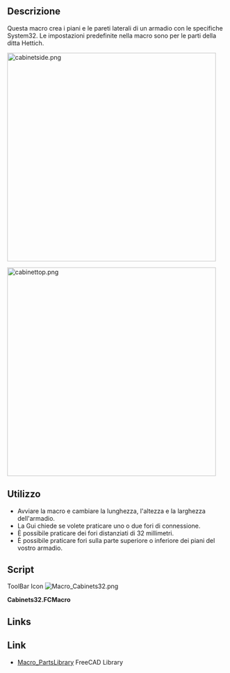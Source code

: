 <languages/>

{{Macro/it
|Name=Cabinets32
|Icon=Macro_Cabinets32.png
|Description=Foratura per armadi System32.
|Author=Berner
|Version=1.0
|Date=2015-01-22
|FCVersion=All
|Download=[https://wiki.freecad.org/images/6/64/Macro_Cabinets32.png ToolBar Icon]
}}

<span id="Description"></span>
==Descrizione==

Questa macro crea i piani e le pareti laterali di un armadio con le specifiche System32.
Le impostazioni predefinite nella macro sono per le parti della ditta Hettich.

[[File:cabinetside.png|480px]]
{{Caption|Lato dell'armadio}}

[[File:cabinettop.png|480px]]
{{Caption|Parte superiore dell'armadio}}

<span id="Usage"></span>
==Utilizzo==

*Avviare la macro e cambiare la lunghezza, l'altezza e la larghezza dell'armadio.
*La Gui chiede se volete praticare uno o due fori di connessione.
*È possibile praticare dei fori distanziati di 32 millimetri.
*È possibile praticare fori sulla parte superiore o inferiore dei piani del vostro armadio.

==Script==

ToolBar Icon [[Image:Macro_Cabinets32.png]]

'''Cabinets32.FCMacro'''

{{MacroCode|code=
<nowiki>
#!/usr/bin/env python
# -*- coding: utf-8 -*-
# ***************************************************************************
# *                                                                         *
# *   Copyright (c) 2015 Bruno Bueckmann reset12 at gmx.de                  *
# *                      http://home.bb-24.net                              *
# *   This program is free software; you can redistribute it and/or modify  *
# *   it under the terms of the GNU Lesser General Public License (LGPL)    *
# *   as published by the Free Software Foundation; either version 2 of     *
# *   the License, or (at your option) any later version.                   *
# *   for detail see the LICENCE text file.                                 *
# *                                                                         *
# *   This program is distributed in the hope that it will be useful,       *
# *   but WITHOUT ANY WARRANTY; without even the implied warranty of        *
# *   MERCHANTABILITY or FITNESS FOR A PARTICULAR PURPOSE.  See the         *
# *   GNU Library General Public License for more details.                  *
# *                                                                         *
# *   You should have received a copy of the GNU Library General Public     *
# *   License along with this program; if not, write to the Free Software   *
# *   Foundation, Inc., 59 Temple Place, Suite 330, Boston, MA  02111-1307  *
# *   USA                                                                   *
# *                                                                         *
# ***************************************************************************


# Macro Begin: cabinets32.FCMacro ++++++++++++++++++++++++++++++++++++++++++++++
# This Macro generates holes and a groove for the side Base cabinet
# Top and Bottom Wall are OUTSIDE the side base
# like :
# -------
# |     |
# |     |
# -------

from __future__ import division

import FreeCAD as App
import FreeCADGui as Gui
from PySide import QtGui

# GUI
debug = False  # debugging on
guiok = True  # flag for abort input

width, ok = QtGui.QInputDialog.getDouble(
    QtGui.QWidget(), 'Thickness', 'Thickness of cabinet-side', 19, 0, 50, 2)
if ok:
    length, ok = QtGui.QInputDialog.getDouble(
        QtGui.QWidget(), 'Depth', 'Depth of cabinet-side', 600, 0, 2000, 2)
else:
    guiok = False

if ok and guiok:
    height, ok = QtGui.QInputDialog.getDouble(
        QtGui.QWidget(), 'Height', 'Height of cabinet-side', 2000, 0, 3000, 2)
else:
    guiok = False

if ok and guiok:
    bradius, ok = QtGui.QInputDialog.getDouble(
        QtGui.QWidget(), 'Bradius', 'Radius of drill holes in cabinet-side',
        2.5, 0, 50, 2)
else:
    guiok = False

if ok:
    bdeep, ok = QtGui.QInputDialog.getDouble(
        QtGui.QWidget(), 'Bdeep', 'Depth of drill holes in cabinet-side',
        12, 0, 50, 2)
else:
    guiok = False

if ok:
    fdist, ok = QtGui.QInputDialog.getDouble(
        QtGui.QWidget(), 'Fdist', 'Distance to Front of cabinet-side',
        37, 0, 50, 2)
else:
    guiok = False

if ok:
    hole1, ok = QtGui.QInputDialog.getDouble(
        QtGui.QWidget(), 'Hole1',
        'Distance first hole from top or bottom of cabinet-side', 10, 0, 50, 2)
else:
    guiok = False

if ok:
    holedistance, ok = QtGui.QInputDialog.getDouble(
        QtGui.QWidget(), 'Holedistance',
        'Distance from hole to hole (System 32)', 32, 1, 50, 2)
else:
    guiok = False

if ok:
    groovethickness, ok = QtGui.QInputDialog.getDouble(
        QtGui.QWidget(), 'Groovethickness', 'Thickness of backpanel',
        3, 1, 50, 2)
else:
    guiok = False

if ok:
    groovedeep, ok = QtGui.QInputDialog.getDouble(
        QtGui.QWidget(), 'Groovedeep',
        'Overlapping of backpanel in cabinet-side', 12, 1, 50, 2)
else:
    guiok = False

if guiok:
    # VB 35 / 18 or VB 36 M /19 from Hettich
    connector, ok = QtGui.QInputDialog.getInt(
        QtGui.QWidget(), 'Connectortype',
        'Zerohole(0) Singlehole(1) or Doublehole(2) Connector', 2, 0, 2, 1)

if ok:
    fillwithholes, ok = QtGui.QInputDialog.getItem(None,
            "Fillwithholes",
            "Fill Board with holes?",
            ["no", "yes"],
            editable=False)
else:
    guiok = False

endhole = 9.5

if ok and guiok:
    endholes, ok = QtGui.QInputDialog.getItem(None,
            "Endholes",
            "Drill Holes on Top/Bottom vertical for Connectors",
            ['no', 'yes'],
            editable=False)

if ok and guiok and endholes == 'yes':
    endhole, ok = QtGui.QInputDialog.getDouble(
        QtGui.QWidget(), 'Endhole',
        'Endhole distance from inner cabinet-side', 9.5, 1, 50, 2)
if debug:
    App.Console.PrintMessage("ok?: {}\n".format(ok))
    App.Console.PrintMessage("width = {}\n".format(width))
    App.Console.PrintMessage("length = {}\n".format(length))
    App.Console.PrintMessage("bradius = {}\n".format(bradius))
    App.Console.PrintMessage("bdeep = {}\n".format(bdeep))
    App.Console.PrintMessage("fdist = {}\n".format(fdist))
    App.Console.PrintMessage("hole1 = {}\n".format(hole1))
    App.Console.PrintMessage("holedistance = {}\n".format(holedistance))
    App.Console.PrintMessage("groovethickness = {}\n".format(groovethickness))
    App.Console.PrintMessage("groovedeep = {}\n".format(groovedeep))
    App.Console.PrintMessage("connector = {}\n".format(connector))
    App.Console.PrintMessage("fillwithholes = {}\n".format(fillwithholes))
    App.Console.PrintMessage("endholes = {}\n".format(endholes))
    App.Console.PrintMessage("endhole = {}\n".format(endhole))
    App.Console.PrintMessage("guiok = {}\n".format(guiok))
# End GUI

if guiok:
    # width= 19	# thickness of korpus
    # length= 600	# width of korpus
    # height= 2000	# height of korpus
    #
    # bradius = 2.5  	# Radius drill hole
    # bdeep = 12     	# deepness of drill hole
    # fdist = 37    	# Distance to Front
    # hole1 = 9.5	# Distance first hole from top or bottom of korpus
    # holedistance = 32  # System 32
    # groovethickness = 3 # 3 mm backpanel
    # groovedeep = width-8 # deep of groovedeep
    if int(width) > 16:
        # First hole depends on specs for VB36 M / 19 for 19 mm boards from
        # Hettich.
        holetop = 9.5  # holedistance for screw of vb36
        hole1 = 9.5 + 0.5  # distance hole 1 from end of board
        hole1r = 10  # radius first hole
        hole1d = 14  # deepness first hole
        hole2r = 5  # radius 2. hole
        hole2d = 10.5  # deepness 2. hole
    else:
        # First hole depends on specs for VB36 M / 16 for 16 mm boards from
        # Hettich.
        holetop = 9.5  # holedistance for screw of vb36
        hole1 = 9.5 + 0.5  # distance hole 1 from end of board
        hole1r = 10  # radius first hole
        hole1d = 12.5  # deepness first hole
        hole2r = 5  # radius 2. hole
        hole2d = 10.5  # deepness 2. hole

    if debug:
        App.Console.PrintMessage("hole1d = {}\n".format(hole1d))

    # functions
    def cut(tool):
        global cutsnr
        global cuts
        # cuts objects defined in string cuts
        if debug:
            App.Console.PrintMessage("cuts = {}, cutsnr = {}\n".format(
                cuts, cutsnr))
        data = 'App.activeDocument().addObject("Part::Cut","' + str(cuts.split(" ")[cutsnr + 1]) + '")'
        if debug:
            App.Console.PrintMessage(str(data) + "\n")
        exec(data)
        data = "App.activeDocument()." + str(cuts.split(" ")[cutsnr + 1])
        data = data + ".Base = App.activeDocument()." + str(cuts.split(" ")[cutsnr])
        if debug:
            App.Console.PrintMessage(str(data) + "\n")
        exec(data)
        data = "App.activeDocument()." + str(cuts.split(" ")[cutsnr + 1])
        data = data + ".Tool = App.activeDocument()." + str(tool)
        if debug:
            App.Console.PrintMessage(str(data) + "\n")
        exec(data)
        cutsnr = cutsnr + 1
        cuts = cuts + " Cut%03d" % cutsnr
        return 0

    # end functions

    doc = App.activeDocument()

    # Korpus
    box = doc.addObject("Part::Box", "Box")
    box.Label = "Cube"
    box.Length = length
    box.Width = width
    box.Height = height
    # Change Color of Object.
    box.ViewObject.DiffuseColor = (0.67, 0.67, 0.0)
    if debug:
        doc.recompute()
    # Groove
    groove = doc.addObject("Part::Box", "Groove")
    groove.Label = "Groove"
    groove.Length = groovethickness
    groove.Width = groovedeep
    groove.Height = height - (2 * groovedeep)
    groove.ViewObject.DiffuseColor = (0.67, 0.67, 0.0)
    groove.Placement = App.Placement(
        App.Vector(length - groovethickness, 0, groovedeep),
        App.Rotation())
    if debug:
        doc.recompute()

    # make endholes
    cylinders = ""  # labels of cylinders to cut
    if endholes == 'y':
        # Bottom holes
        cylendl = doc.addObject("Part::Cylinder", "Cylinderendl")
        cylendl.Label = "Cylinderendl001"
        cylendl.Radius = bradius
        cylendl.Height = bdeep
        cylendl.Angle = 360
        cylinders = cylinders + " " + cylendl.Name
        cylendl.ViewObject.DiffuseColor = (0.0, 0.0, 0.0)
        doc.ActiveObject.Placement = App.Placement(
            App.Vector(fdist, bdeep, holetop),
            App.Rotation(App.Vector(1, 0, 0), 90))
        if debug:
            doc.recompute()
        cylendr = doc.addObject("Part::Cylinder", "Cylinderendr")
        cylendr.Label = "Cylinderendr001"
        cylendr.Radius = bradius
        cylendr.Height = bdeep
        cylendr.Angle = 360
        cylinders = cylinders + " " + cylendr.Name
        cylendr.ViewObject.DiffuseColor = (0.0, 0.0, 0.0)
        cylendr.Placement = App.Placement(
            App.Vector(length - fdist, bdeep, holetop),
            App.Rotation(App.Vector(1, 0, 0), 90))
        if debug:
            doc.recompute()

        # Top holes
        cylendl = doc.addObject("Part::Cylinder", "Cylinderendl")
        cylendl.Label = "Cylinderendl002"
        cylendl.Radius = bradius
        cylendl.Height = bdeep
        cylendl.Angle = 360
        cylinders = cylinders + " " + cylendl.Name
        cylendl.ViewObject.DiffuseColor = (0.0, 0.0, 0.0)
        cylendl.Placement = App.Placement(
            App.Vector(fdist, bdeep, height - holetop),
            App.Rotation(App.Vector(1, 0, 0), 90))
        if debug:
            doc.recompute()
        cylendr = doc.addObject("Part::Cylinder", "Cylinderendr")
        cylendr.Label = "Cylinderendr002"
        cylendr.Radius = bradius
        cylendr.Height = bdeep
        cylendr.Angle = 360
        cylinders = cylinders + " " + cylendr.Name
        cylendr.ViewObject.DiffuseColor = (0.0, 0.0, 0.0)
        cylendr.Placement = App.Placement(
            App.Vector(length - fdist, bdeep, height-holetop),
            App.Rotation(App.Vector(1, 0, 0), 90))
        if debug:
            doc.recompute()

    if fillwithholes == 'no':
        n = 0
    else:
        n = int(height / 2 / holedistance)

    # drill holes from bottom to half height
    # reduce holes for test to 2 alternative use n
    # Holes for Hettich VB36
    # Bohrloecher
    x = -1  # init value
    if connector >= 1:
        x = 0
        App.Console.PrintMessage("x="+str(x) + " " + "\n")
        cyll = doc.addObject("Part::Cylinder", "Cylinderl")
        cyll.Label = "Cylinderl%03d" % x
        cyll.Radius = hole1r
        cyll.Height = hole1d
        cyll.Angle = 360
        cylinders = cylinders + " " + cyll.Name
        cyll.ViewObject.DiffuseColor = (0.0, 0.0, 0.0)
        cyll.Placement = App.Placement(
            App.Vector(fdist, hole1d, hole1 + x * holedistance),
            App.Rotation(App.Vector(1, 0, 0), 90))
        if debug:
            doc.recompute()

        cylr = doc.addObject("Part::Cylinder", "Cylinderr")
        cylr.Label = "Cylinderr%03d" % x
        cylr.Radius = hole1r
        cylr.Height = hole1d
        cylr.Angle = 360
        cylinders = cylinders + " " + cylr.Name
        cylr.ViewObject.DiffuseColor = (0.0, 0.0, 0.0)
        cylr.Placement = App.Placement(
            App.Vector(length - fdist, hole1d, hole1 + x * holedistance),
            App.Rotation(App.Vector(1, 0, 0), 90))

    if connector == 2:
        x = 1
        cyll = doc.addObject("Part::Cylinder", "Cylinderl")
        cyll.Label = "Cylinderl%03d" % x
        cyll.Radius = hole2r
        cyll.Height = hole2d
        cyll.Angle = 360
        cylinders = cylinders + " " + cyll.Name
        cyll.ViewObject.DiffuseColor = (0.0, 0.0, 0.0)
        cyll.Placement = App.Placement(
            App.Vector(fdist, hole2d, hole1 + x * holedistance),
            App.Rotation(App.Vector(1, 0, 0), 90))
        if debug:
            doc.recompute()

        cylr = doc.addObject("Part::Cylinder", "Cylinderr")
        cylr.Label = "Cylinderr%03d" % x
        cylr.Radius = hole2r
        cylr.Height = hole2d
        cylr.Angle = 360
        cylinders = cylinders + " " + cylr.Name
        cylr.ViewObject.DiffuseColor = (0.0, 0.0, 0.0)
        cylr.Placement = App.Placement(
            App.Vector(length - fdist, hole2d, hole1 + x * holedistance),
            App.Rotation(App.Vector(1, 0, 0), 90))
        if debug:
            doc.recompute()

    xs = x + 1
    for x in range(xs, n):
        # Bohrloecher
        cyll = doc.addObject("Part::Cylinder", "Cylinderl")
        cyll.Label = "Cylinderl%03d" % x
        cyll.Radius = bradius
        cyll.Height = bdeep
        cyll.Angle = 360
        cylinders = cylinders + " " + cyll.Name
        cyll.ViewObject.DiffuseColor = (0.0, 0.0, 0.0)
        cyll.Placement = App.Placement(
            App.Vector(fdist, bdeep, hole1 + x * holedistance),
            App.Rotation(App.Vector(1, 0, 0), 90))
        if debug:
            doc.recompute()

        cylr = doc.addObject("Part::Cylinder", "Cylinderr")
        cylr.Label = "Cylinderr%03d" % x
        cylr.Radius = bradius
        cylr.Height = bdeep
        cylr.Angle = 360
        cylinders = cylinders + " " + cylr.Name
        cylr.ViewObject.DiffuseColor = (0.0, 0.0, 0.0)
        cylr.Placement = App.Placement(
            App.Vector(length - fdist, bdeep, hole1 + x * holedistance),
            App.Rotation(App.Vector(1, 0, 0), 90))
        if debug:
            doc.recompute()

    # drill holes from Top to half height
    # # Holes for Hettich VB36
    x = -1  # init value
    if connector >= 1:
        x = 0
        cyll = doc.addObject("Part::Cylinder", "Cylinderl")
        cyll.Label = "Cylinderl%03d" % x
        cyll.Radius = hole1r
        cyll.Height = hole1d
        cyll.Angle = 360
        cylinders = cylinders + " " + cyll.Name
        cyll.ViewObject.DiffuseColor = (0.0, 0.0, 0.0)
        cyll.Placement = App.Placement(
            App.Vector(fdist, hole1d, height - hole1 - x * holedistance),
            App.Rotation(App.Vector(1, 0, 0), 90))
        if debug:
            doc.recompute()

        cylr = doc.addObject("Part::Cylinder", "Cylinderr")
        cylr.Label = "Cylinderr%03d" % x
        cylr.Radius = hole1r
        cylr.Height = hole1d
        cylr.Angle = 360
        cylinders = cylinders + " " + cylr.Name
        cylr.ViewObject.DiffuseColor = (0.0, 0.0, 0.0)
        cylr.Placement = App.Placement(
            App.Vector(length - fdist, hole1d, height-hole1 - x * holedistance),
            App.Rotation(App.Vector(1, 0, 0), 90))
        if debug:
            doc.recompute()

    if connector == 2:
        x = 1
        cyll = doc.addObject("Part::Cylinder", "Cylinderl")
        cyll.Label = "Cylinderl%03d" % x
        cyll.Radius = hole2r
        cyll.Height = hole2d
        cyll.Angle = 360
        cylinders = cylinders + " " + cyll.Name
        cyll.ViewObject.DiffuseColor = (0.0, 0.0, 0.0)
        cyll.Placement = App.Placement(
            App.Vector(fdist, hole2d, height - hole1 - x * holedistance),
            App.Rotation(App.Vector(1, 0, 0), 90))
        if debug:
            doc.recompute()

        cylr = doc.addObject("Part::Cylinder", "Cylinderr")
        cylr.Label = "Cylinderr%03d" % x
        cylr.Radius = hole2r
        cylr.Height = hole2d
        cylr.Angle = 360
        cylinders = cylinders + " " + cylr.Name
        cylr.ViewObject.DiffuseColor = (0.0, 0.0, 0.0)
        cylr.Placement = App.Placement(
            App.Vector(
                length - fdist, hole2d, height - hole1 - x * holedistance),
            App.Rotation(App.Vector(1, 0, 0), 90))
        if debug:
            doc.recompute()

    xs = x + 1
    for x in range(xs, n):
        # Drillholes
        cyll = doc.addObject("Part::Cylinder", "Cylinderl")
        cyll.Label = "Cylinderl%03d" % x
        cyll.Radius = bradius
        cyll.Height = bdeep
        cyll.Angle = 360
        cylinders = cylinders + " " + cyll.Name
        cyll.ViewObject.DiffuseColor = (0.0, 0.0, 0.0)
        cyll.Placement = App.Placement(
            App.Vector(fdist, bdeep, height - hole1 - x * holedistance),
            App.Rotation(App.Vector(1, 0, 0), 90))
        if debug:
            doc.recompute()

        cylr = doc.addObject("Part::Cylinder", "Cylinderr")
        cylr.Label = "Cylinderr%03d" % x
        cylr.Radius = bradius
        cylr.Height = bdeep
        cylr.Angle = 360
        cylinders = cylinders + " " + cylr.Name
        cylr.ViewObject.DiffuseColor = (0.0, 0.0, 0.0)
        cylr.Placement = App.Placement(
            App.Vector(
                length - fdist, bdeep, height - hole1 - x * holedistance),
            App.Rotation(App.Vector(1, 0, 0), 90))
        if debug:
            doc.recompute()

    if debug:
        App.Console.PrintMessage("cylinders = ")
        App.Console.PrintMessage(cylinders + "\n")

    # cut all holes
    cuts = "Box Cut"  # cut labels
    cutsnr = 0     	# index number in cuts
    # cut groove
    cut("Groove")
    cyls = cylinders.split()  # number of words
    if debug:
        App.Console.PrintMessage("n=" + str(cyls) + "\n")
    for x in cyls:
        if debug:
            App.Console.PrintMessage("cylinder(" + x + ")=" + str(x) + "\n")
        cut(str(x))
    doc.recompute()
    Gui.SendMsgToActiveView('ViewFit')

# OS: Ubuntu 14.04.1 LTS
# Word size of OS: 32-bit
# Word size of FreeCAD: 32-bit
# Version: 0.15.4410 (Git)
# Branch: master
# Hash: 9ee08a97ea81304e2690694f76ee2dc013556a5d
# Python version: 2.7.6
# Qt version: 4.8.6
# Coin version: 4.0.0a
</nowiki>
}}

<div lang="en" dir="ltr" class="mw-content-ltr">
==Links==
</div>

<div class="mw-translate-fuzzy">
==Link==
*[[Macro_PartsLibrary|Macro_PartsLibrary]] FreeCAD Library
</div>